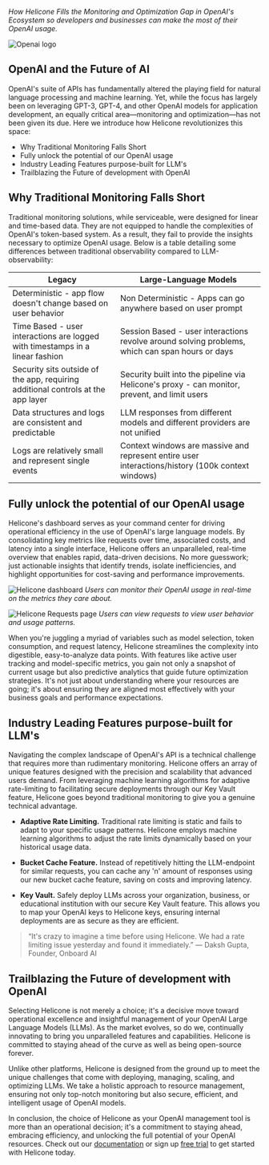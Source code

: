 _How Helicone Fills the Monitoring and Optimization Gap in OpenAI's Ecosystem so developers and businesses can make the most of their OpenAI usage._

![Openai logo](/static/blog/openai.webp)

## OpenAI and the Future of AI

OpenAI's suite of APIs has fundamentally altered the playing field for natural language processing and machine learning. Yet, while the focus has largely been on leveraging GPT-3, GPT-4, and other OpenAI models for application development, an equally critical area—monitoring and optimization—has not been given its due. Here we introduce how Helicone revolutionizes this space:

- Why Traditional Monitoring Falls Short
- Fully unlock the potential of our OpenAI usage
- Industry Leading Features purpose-built for LLM's
- Trailblazing the Future of development with OpenAI

## Why Traditional Monitoring Falls Short

Traditional monitoring solutions, while serviceable, were designed for linear and time-based data. They are not equipped to handle the complexities of OpenAI's token-based system. As a result, they fail to provide the insights necessary to optimize OpenAI usage. Below is a table detailing some differences between traditional observability compared to LLM-observability:

| Legacy                                                                           | Large-Language Models                                                                             |
| -------------------------------------------------------------------------------- | ------------------------------------------------------------------------------------------------- |
| Deterministic - app flow doesn't change based on user behavior                   | Non Deterministic - Apps can go anywhere based on user prompt                                     |
| Time Based - user interactions are logged with timestamps in a linear fashion    | Session Based - user interactions revolve around solving problems, which can span hours or days   |
| Security sits outside of the app, requiring additional controls at the app layer | Security built into the pipeline via Helicone's proxy - can monitor, prevent, and limit users     |
| Data structures and logs are consistent and predictable                          | LLM responses from different models and different providers are not unified                       |
| Logs are relatively small and represent single events                            | Context windows are massive and represent entire user interactions/history (100k context windows) |

## Fully unlock the potential of our OpenAI usage

Helicone's dashboard serves as your command center for driving operational efficiency in the use of OpenAI's large language models. By consolidating key metrics like requests over time, associated costs, and latency into a single interface, Helicone offers an unparalleled, real-time overview that enables rapid, data-driven decisions. No more guesswork; just actionable insights that identify trends, isolate inefficiencies, and highlight opportunities for cost-saving and performance improvements.

![Helicone dashboard](/static/blog/dashboard.webp)
_Users can monitor their OpenAI usage in real-time on the metrics they care about._

![Helicone Requests page](/static/blog/request.webp)
_Users can view requests to view user behavior and usage patterns._

When you're juggling a myriad of variables such as model selection, token consumption, and request latency, Helicone streamlines the complexity into digestible, easy-to-analyze data points. With features like active user tracking and model-specific metrics, you gain not only a snapshot of current usage but also predictive analytics that guide future optimization strategies. It's not just about understanding where your resources are going; it's about ensuring they are aligned most effectively with your business goals and performance expectations.

## Industry Leading Features purpose-built for LLM's

Navigating the complex landscape of OpenAI's API is a technical challenge that requires more than rudimentary monitoring. Helicone offers an array of unique features designed with the precision and scalability that advanced users demand. From leveraging machine learning algorithms for adaptive rate-limiting to facilitating secure deployments through our Key Vault feature, Helicone goes beyond traditional monitoring to give you a genuine technical advantage.

- **Adaptive Rate Limiting.** Traditional rate limiting is static and fails to adapt to your specific usage patterns. Helicone employs machine learning algorithms to adjust the rate limits dynamically based on your historical usage data.

- **Bucket Cache Feature.** Instead of repetitively hitting the LLM-endpoint for similar requests, you can cache any 'n' amount of responses using our new bucket cache feature, saving on costs and improving latency.

- **Key Vault.** Safely deploy LLMs across your organization, business, or educational institution with our secure Key Vault feature. This allows you to map your OpenAI keys to Helicone keys, ensuring internal deployments are as secure as they are efficient.

> “It's crazy to imagine a time before using Helicone. We had a rate limiting issue yesterday and found it immediately.”
> — Daksh Gupta, Founder, Onboard AI

## Trailblazing the Future of development with OpenAI

Selecting Helicone is not merely a choice; it's a decisive move toward operational excellence and insightful management of your OpenAI Large Language Models (LLMs). As the market evolves, so do we, continually innovating to bring you unparalleled features and capabilities. Helicone is committed to staying ahead of the curve as well as being open-source forever.

Unlike other platforms, Helicone is designed from the ground up to meet the unique challenges that come with deploying, managing, scaling, and optimizing LLMs. We take a holistic approach to resource management, ensuring not only top-notch monitoring but also secure, efficient, and intelligent usage of OpenAI models.

In conclusion, the choice of Helicone as your OpenAI management tool is more than an operational decision; it's a commitment to staying ahead, embracing efficiency, and unlocking the full potential of your OpenAI resources. Check out our [documentation](https://docs.helicone.ai/introduction) or sign up [free trial](https://www.helicone.ai/signup) to get started with Helicone today.

<Questions />
